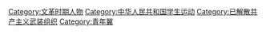 {{Catnav|頁面分類|人物|各國人物|中国人|文革时期人物}}

[[Category:文革时期人物|Category:文革时期人物]]
[[Category:中华人民共和国学生运动|Category:中华人民共和国学生运动]]
[[Category:已解散共产主义武装组织|Category:已解散共产主义武装组织]]
[[Category:青年翼|Category:青年翼]]